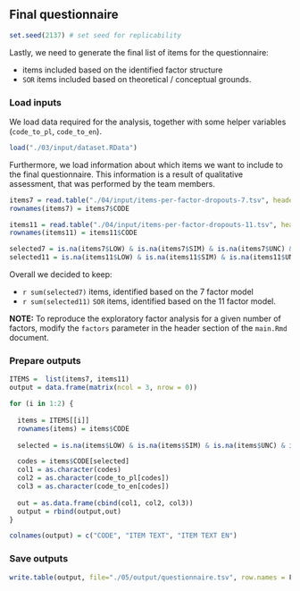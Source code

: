 ## Final questionnaire

```r
set.seed(2137) # set seed for replicability
```

Lastly, we need to generate the final list of items for the questionnaire:

* items included based on the identified factor structure
* `SOR` items included based on theoretical / conceptual grounds.

### Load inputs

We load data required for the analysis, together with some helper variables (`code_to_pl`, `code_to_en`).

``` r
load("./03/input/dataset.RData")
```

Furthermore, we load information about which items we want to include to the final questionnaire. This information is a result of qualitative assessment, that was performed by the team members.

``` r
items7 = read.table("./04/input/items-per-factor-dropouts-7.tsv", header = T, sep = "\t", encoding = "UTF-8")
rownames(items7) = items7$CODE

items11 = read.table("./04/input/items-per-factor-dropouts-11.tsv", header = T, sep = "\t", encoding = "UTF-8")
rownames(items11) = items11$CODE
```

``` r
selected7 = is.na(items7$LOW) & is.na(items7$SIM) & is.na(items7$UNC) & is.na(items7$EMO)
selected11 = is.na(items11$LOW) & is.na(items11$SIM) & is.na(items11$UNC) & is.na(items11$EMO)
```

Overall we decided to keep:

* `r sum(selected7)` items, identified based on the 7 factor model
* `r sum(selected11)` `SOR` items, identified based on the 11 factor model.

**NOTE:** To reproduce the exploratory factor analysis for a given number of factors, modify the `factors` parameter in the header section of the `main.Rmd` document.

### Prepare outputs

``` r
ITEMS =  list(items7, items11)
output = data.frame(matrix(ncol = 3, nrow = 0))

for (i in 1:2) {
  
  items = ITEMS[[i]]
  rownames(items) = items$CODE
  
  selected = is.na(items$LOW) & is.na(items$SIM) & is.na(items$UNC) & is.na(items$EMO)

  codes = items$CODE[selected]
  col1 = as.character(codes)
  col2 = as.character(code_to_pl[codes])
  col3 = as.character(code_to_en[codes])
  
  out = as.data.frame(cbind(col1, col2, col3))
  output = rbind(output,out)
}

colnames(output) = c("CODE", "ITEM TEXT", "ITEM TEXT EN")
```

### Save outputs

``` r
write.table(output, file="./05/output/questionnaire.tsv", row.names = F, sep='\t', fileEncoding = "UTF-8")
```